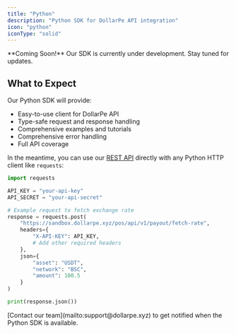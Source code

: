 ```yaml
---
title: "Python"
description: "Python SDK for DollarPe API integration"
icon: "python"
iconType: "solid"
---
```


<Note>
  **Coming Soon!** Our SDK is currently under development. Stay tuned for updates.
</Note>

## What to Expect

Our Python SDK will provide:
- Easy-to-use client for DollarPe API
- Type-safe request and response handling
- Comprehensive examples and tutorials
- Comprehensive error handling
- Full API coverage

In the meantime, you can use our [REST API](/api-reference/overview/introduction) directly with any Python HTTP client like `requests`:

```python
import requests

API_KEY = "your-api-key"
API_SECRET = "your-api-secret"

# Example request to fetch exchange rate
response = requests.post(
    "https://sandbox.dollarpe.xyz/pos/api/v1/payout/fetch-rate",
    headers={
        "X-API-KEY": API_KEY,
        # Add other required headers
    },
    json={
        "asset": "USDT",
        "network": "BSC",
        "amount": 100.5
    }
)

print(response.json())
```

<Card title="Want early access?" icon="stars" iconType="solid">
  [Contact our team](mailto:support@dollarpe.xyz) to get notified when the Python SDK is available.
</Card>